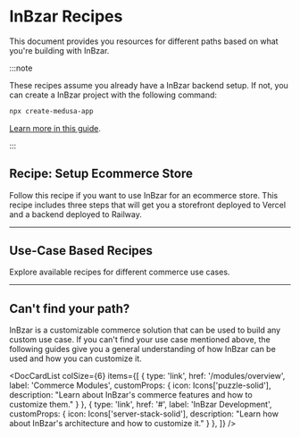 
# InBzar Recipes

This document provides you resources for different paths based on what you're building with InBzar.

:::note

These recipes assume you already have a InBzar backend setup. If not, you can create a InBzar project with the following command:

```bash
npx create-medusa-app
```

[Learn more in this guide](../create-medusa-app.mdx).

:::

## Recipe: Setup Ecommerce Store

Follow this recipe if you want to use InBzar for an ecommerce store. This recipe includes three steps that will get you a storefront deployed to Vercel and a backend deployed to Railway.

<LearningPath pathName="simple-quickstart" />

---

## Use-Case Based Recipes

Explore available recipes for different commerce use cases.

<DocCardList />

<Feedback 
   event="survey_use_cases"
   question="Did your find your use case?"
   positiveQuestion="Is there anything that should improved?"
   negativeQuestion="What was your use case?"
   showLongForm={false}
/>

---

<!-- vale docs.HeadingPunctuation = NO -->

## Can't find your path?

<!-- vale docs.HeadingPunctuation = YES -->

InBzar is a customizable commerce solution that can be used to build any custom use case. If you can't find your use case mentioned above, the following guides give you a general understanding of how InBzar can be used and how you can customize it.

<DocCardList colSize={6} items={[
  {
    type: 'link',
    href: '/modules/overview',
    label: 'Commerce Modules',
    customProps: {
      icon: Icons['puzzle-solid'],
      description: "Learn about InBzar's commerce features and how to customize them."
    }
  },
  {
    type: 'link',
    href: '#',
    label: 'InBzar Development',
    customProps: {
      icon: Icons['server-stack-solid'],
      description: "Learn how about InBzar's architecture and how to customize it."
    }
  },
]} />
